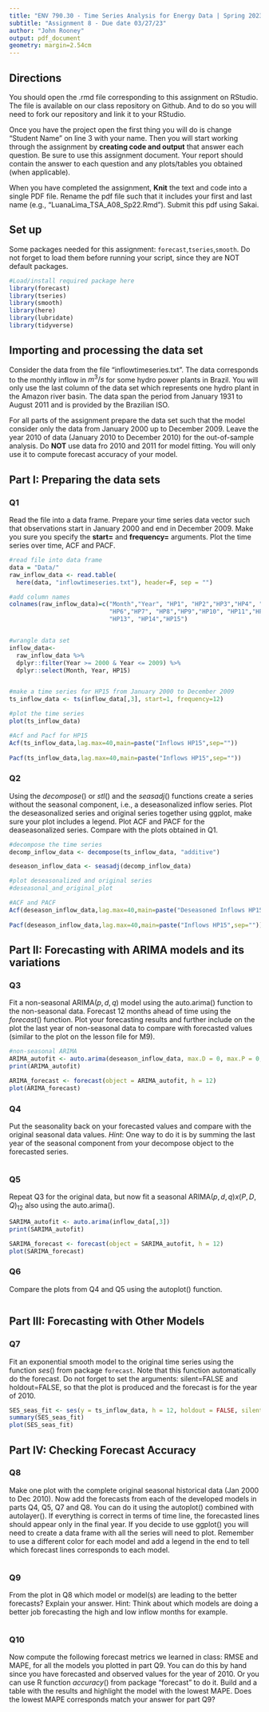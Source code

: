```yaml
---
title: "ENV 790.30 - Time Series Analysis for Energy Data | Spring 2023"
subtitle: "Assignment 8 - Due date 03/27/23"
author: "John Rooney"
output: pdf_document
geometry: margin=2.54cm
---
```


## Directions

You should open the .rmd file corresponding to this assignment on RStudio. The file is available on our class repository on Github. And to do so you will need to fork our repository and link it to your RStudio.

Once you have the project open the first thing you will do is change "Student Name" on line 3 with your name. Then you will start working through the assignment by **creating code and output** that answer each question. Be sure to use this assignment document. Your report should contain the answer to each question and any plots/tables you obtained (when applicable).

When you have completed the assignment, **Knit** the text and code into a single PDF file. Rename the pdf file such that it includes your first and last name (e.g., "LuanaLima_TSA_A08_Sp22.Rmd"). Submit this pdf using Sakai.

## Set up

Some packages needed for this assignment: `forecast`,`tseries`,`smooth`. Do not forget to load them before running your script, since they are NOT default packages.

```r
#Load/install required package here
library(forecast)
library(tseries)
library(smooth)
library(here)
library(lubridate)
library(tidyverse)
```

## Importing and processing the data set

Consider the data from the file "inflowtimeseries.txt". The data corresponds to the monthly inflow in $m^{3}/s$ for some hydro power plants in Brazil. You will only use the last column of the data set which represents one hydro plant in the Amazon river basin. The data span the period from January 1931 to August 2011 and is provided by the Brazilian ISO.

For all parts of the assignment prepare the data set such that the model consider only the data from January 2000 up to December 2009. Leave the year 2010 of data (January 2010 to December 2010) for the out-of-sample analysis. Do **NOT** use data fro 2010 and 2011 for model fitting. You will only use it to compute forecast accuracy of your model.

## Part I: Preparing the data sets

### Q1

Read the file into a data frame. Prepare your time series data vector such that observations start in January 2000 and end in December 2009. Make you sure you specify the **start=** and **frequency=** arguments. Plot the time series over time, ACF and PACF.

```r
#read file into data frame
data = "Data/"
raw_inflow_data <- read.table(
  here(data, "inflowtimeseries.txt"), header=F, sep = "") 

#add column names
colnames(raw_inflow_data)=c("Month","Year", "HP1", "HP2","HP3","HP4", "HP5",
                            "HP6","HP7", "HP8","HP9","HP10", "HP11","HP12", 
                            "HP13", "HP14","HP15")


#wrangle data set
inflow_data<-
  raw_inflow_data %>%
  dplyr::filter(Year >= 2000 & Year <= 2009) %>%
  dplyr::select(Month, Year, HP15)


#make a time series for HP15 from January 2000 to December 2009
ts_inflow_data <- ts(inflow_data[,3], start=1, frequency=12) 

#plot the time series
plot(ts_inflow_data)

#Acf and Pacf for HP15
Acf(ts_inflow_data,lag.max=40,main=paste("Inflows HP15",sep="")) 
  
Pacf(ts_inflow_data,lag.max=40,main=paste("Inflows HP15",sep=""))


```

### Q2

Using the $decompose()$ or $stl()$ and the $seasadj()$ functions create a series without the seasonal component, i.e., a deseasonalized inflow series. Plot the deseasonalized series and original series together using ggplot, make sure your plot includes a legend. Plot ACF and PACF for the deaseasonalized series. Compare with the plots obtained in Q1.

```r
#decompose the time series
decomp_inflow_data <- decompose(ts_inflow_data, "additive")

deseason_inflow_data <- seasadj(decomp_inflow_data)

#plot deseasonalized and original series
#deseasonal_and_original_plot

#ACF and PACF
Acf(deseason_inflow_data,lag.max=40,main=paste("Deseasoned Inflows HP15",sep="")) 
  
Pacf(deseason_inflow_data,lag.max=40,main=paste("Inflows HP15",sep=""))
```

## Part II: Forecasting with ARIMA models and its variations

### Q3

Fit a non-seasonal ARIMA$(p,d,q)$ model using the auto.arima() function to the non-seasonal data. Forecast 12 months ahead of time using the $forecast()$ function. Plot your forecasting results and further include on the plot the last year of non-seasonal data to compare with forecasted values (similar to the plot on the lesson file for M9).

```r
#non-seasonal ARIMA
ARIMA_autofit <- auto.arima(deseason_inflow_data, max.D = 0, max.P = 0, max.Q = 0)
print(ARIMA_autofit)

ARIMA_forecast <- forecast(object = ARIMA_autofit, h = 12)
plot(ARIMA_forecast)
```

### Q4

Put the seasonality back on your forecasted values and compare with the original seasonal data values. $Hint:$ One way to do it is by summing the last year of the seasonal component from your decompose object to the forecasted series. 


```r

```

### Q5

Repeat Q3 for the original data, but now fit a seasonal ARIMA$(p,d,q)x(P,D,Q)_ {12}$ also using the auto.arima().

```r
SARIMA_autofit <- auto.arima(inflow_data[,3])
print(SARIMA_autofit)

SARIMA_forecast <- forecast(object = SARIMA_autofit, h = 12)
plot(SARIMA_forecast)
```

### Q6

Compare the plots from Q4 and Q5 using the autoplot() function.
```r

```

## Part III: Forecasting with Other Models

### Q7

Fit an exponential smooth model to the original time series using the function $ses()$  from package `forecast`. Note that this function automatically do the forecast. Do not forget to set the arguments: silent=FALSE and holdout=FALSE, so that the plot is produced and the forecast is for the year of 2010.

```r
SES_seas_fit <- ses(y = ts_inflow_data, h = 12, holdout = FALSE, silent = FALSE)
summary(SES_seas_fit)
plot(SES_seas_fit)
```


## Part IV: Checking Forecast Accuracy

### Q8

Make one plot with the complete original seasonal historical data (Jan 2000 to Dec 2010). Now add the forecasts from each of the developed models in parts Q4, Q5, Q7 and Q8. You can do it using the autoplot() combined with autolayer(). If everything is correct in terms of time line, the forecasted lines should appear only in the final year. If you decide to use ggplot() you will need to create a data frame with all the series will need to plot. Remember to use a different color for each model and add a legend in the end to tell which forecast lines corresponds to each model.


```r

```

### Q9

From the plot in Q8 which model or model(s) are leading to the better forecasts? Explain your answer. Hint: Think about which models are doing a better job forecasting the high and low inflow months for example.


```r

```

### Q10

Now compute the following forecast metrics we learned in class: RMSE and MAPE,  for all the models you plotted in part Q9. You can do this by hand since you have forecasted and observed values for the year of 2010. Or you can use R function $accuracy()$ from package "forecast" to do it. Build and a table with the results and highlight the model with the lowest MAPE. Does the lowest MAPE corresponds match your answer for part Q9?

```r

```


